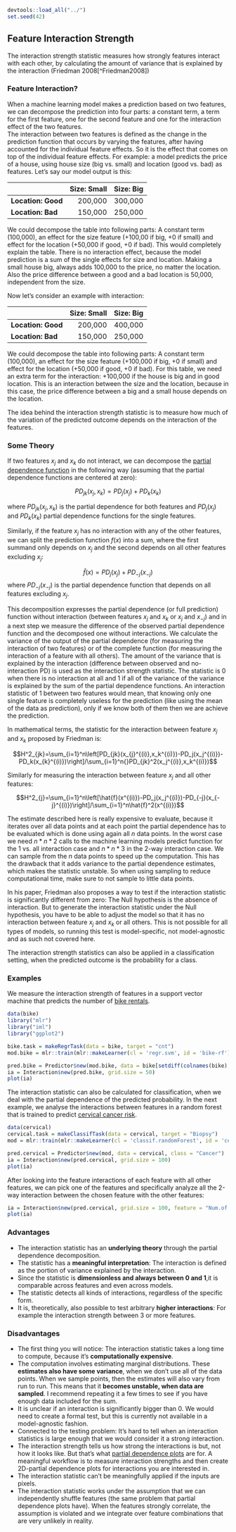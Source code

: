 ```r
devtools::load_all("../")
set.seed(42)
```

## Feature Interaction Strength

The interaction strength statistic measures how strongly features interact with each other, by calculating the amount of variance that is explained by the interaction (Friedman 2008[^Friedman2008])

### Feature Interaction?

When a machine learning model makes a prediction based on two features, we can decompose the prediction into four parts: 
a constant term, a term for the first feature, one for the second feature and one for the interaction effect of the two features.  
The interaction between two features is defined as the change in the prediction function that occurs by varying the features, after having accounted for the individual feature effects.
So it is the effect that comes on top of the individual feature effects. 
For example: a model predicts the price of a house, using house size (big vs. small) and location (good vs. bad) as features. 
Let's say our model output is this: 

|               | Size: Small| Size: Big|
|---------------|--------:|--------:|
| **Location: Good**| 200,000 | 300,000 |
| **Location: Bad** | 150,000 | 250,000 |

We could decompose the table into following parts: 
A constant term (100,000), an effect for the size feature (+100,00 if big, +0 if small) and effect for the location (+50,000 if good, +0 if bad). 
This would completely explain the table.
There is no interaction effect, because the model prediction is a sum of the single effects for size and location. 
Making a small house big, always adds 100,000 to the price, no matter the location. 
Also the price difference between a good and a bad location is 50,000, independent from the size.

Now let's consider an example with interaction:

|               | Size: Small| Size: Big|
|---------------|--------:|--------:|
| **Location: Good**| 200,000 | 400,000 |
| **Location: Bad** | 150,000 | 250,000 |

We could decompose the table into following parts: 
A constant term (100,000), an effect for the size feature (+100,000 if big, +0 if small) and effect for the location (+50,000 if good, +0 if bad). 
For this table, we need an extra term for the interaction: +100,000 if the house is big and in good location.
This is an interaction between the size and the location, because in this case, the price difference between a big and a small house depends on the location. 

The idea behind the interaction strength statistic is to measure how much of the variation of the predicted outcome depends on the interaction of the features.


### Some Theory

If two features $x_j$ and $x_k$ do not interact, we can decompose the [partial dependence function](#pdp) in the following way (assuming that the partial dependence functions are centered at zero):

$$PD_{jk}(x_j,x_k)=PD_j(x_j)+PD_k(x_k)$$

where $PD_{jk}(x_j,x_k)$ is the partial dependence for both features and $PD_j(x_j)$ and $PD_k(x_k)$ partial dependence functions for the single features.

Similarly, if the feature $x_j$ has no interaction with any of the other features, we can split the prediction function $f(x)$ into a sum, where the first summand only depends on $x_j$ and the second depends on all other features excluding $x_j$:

$$\hat{f}(x)=PD_j(x_j)+PD_{-j}(x_{-j})$$
where $PD_{-j}(x_{-j})$ is the partial dependence function that depends on all features excluding $x_j$.

This decomposition expresses the partial dependence (or full prediction) function without interaction (between features $x_j$ and $x_k$ or $x_j$ and $x_{-j}$) and in a next step we measure the difference of the observed partial dependence function and the decomposed one without interactions.
We calculate the variance of the output of the partial dependence (for measuring the interaction of two features) or of the complete function (for measuring the interaction of a feature with all others). 
The amount of the variance that is explained by the interaction (difference between observed and no-interaction PD) is used as the interaction strength statistic.
The statistic is 0 when there is no interaction at all and 1 if all of the variance of the variance is explained by the sum of the partial dependence functions.
An interaction statistic of 1 between two features would mean, that knowing only one single feature is completely useless for the prediction (like using the mean of the data as prediction), only if we know both of them then we are achieve the prediction.


In mathematical terms, the statistic for the interaction between feature $x_j$ and $x_k$ proposed by Friedman is:

$$H^2_{jk}=\sum_{i=1}^n\left[PD_{jk}(x_{j}^{(i)},x_k^{(i)})-PD_j(x_j^{(i)})-PD_k(x_{k}^{(i)})\right]/\sum_{i=1}^n{}PD_{jk}^2(x_j^{(i)},x_k^{(i)})$$


Similarly for measuring the interaction between feature $x_j$ and all other features:

$$H^2_{j}=\sum_{i=1}^n\left[\hat{f}(x^{(i)})-PD_j(x_j^{(i)})-PD_{-j}(x_{-j}^{(i)})\right]/\sum_{i=1}^n\hat{f}^2(x^{(i)})$$

The estimate described here is really expensive to evaluate, because it iterates over all data points and at each point the partial dependence has to be evaluated which is done using again all $n$ data points. 
In the worst case we need $n*n*2$ calls to the machine learning models predict function for the 1 vs. all interaction case and $n*n*3$ in the 2-way interaction case. 
We can sample from the $n$ data points to speed up the computation. 
This has the drawback that it adds variance to the partial dependence estimates, which makes the statistic unstable.
So when using sampling to reduce computational time, make sure to not sample to little data points.

In his paper, Friedman also proposes a way to test if the interaction statistic is significantly different from zero:
The Null hypothesis is the absence of interaction. 
But to generate the interaction statistic under the Null hypothesis, you have to be able to adjust the model so that it has no interaction between feature $x_j$ and $x_k$ or all others.
This is not possible for all types of models, so running this test is model-specific, not model-agnostic and as such not covered here.

The interaction strength statistics can also be applied in a classification setting, when the predicted outcome is the probability for a class.


### Examples

We measure the interaction strength of features in a support vector machine that predicts the number of [bike rentals](#bike-data).


```r
data(bike)
library("mlr")
library("iml")
library("ggplot2")

bike.task = makeRegrTask(data = bike, target = "cnt")
mod.bike = mlr::train(mlr::makeLearner(cl = 'regr.svm', id = 'bike-rf'), bike.task)

pred.bike = Predictor$new(mod.bike, data = bike[setdiff(colnames(bike), "cnt")])
ia = Interaction$new(pred.bike, grid.size = 50) 
plot(ia)
```

The interaction statistic can also be calculated for classification, when we deal with the partial dependence of the predicted probability.
In the next example, we analyse the interactions between features in a random forest that is trained to predict [cervical cancer risk](#cervical).
```r
data(cervical)
cervical.task = makeClassifTask(data = cervical, target = "Biopsy")
mod = mlr::train(mlr::makeLearner(cl = 'classif.randomForest', id = 'cervical-rf', predict.type = 'prob'), cervical.task)
```


```r

pred.cervical = Predictor$new(mod, data = cervical, class = "Cancer")
ia = Interaction$new(pred.cervical, grid.size = 100) 
plot(ia)
```

After looking into the feature interactions of each feature with all other features, we can pick one of the features and specifically analyze all the 2-way interaction between the chosen feature with the other features:

```r
ia = Interaction$new(pred.cervical, grid.size = 100, feature = "Num.of.pregnancies") 
plot(ia)
```



### Advantages 

- The interaction statistic has an **underlying theory** through the partial dependence decomposition.
- The statistic has a **meaningful interpretation**: The interaction is defined as the portion of variance explained by the interaction.
- Since the statistic is **dimensionless and always between 0 and 1**,it is comparable across features and even across models.
- The statistic detects all kinds of interactions, regardless of the specific form.
- It is, theoretically, also possible to test arbitrary **higher interactions**: For example the interaction strength between 3 or more features.


### Disadvantages

- The first thing you will notice: The interaction statistic takes a long time to compute, because it's **computationally expensive**.
- The computation involves estimating marginal distributions. 
These **estimates also have some variance**, when we don't use all of the data points. 
When we sample points, then the estimates will also vary from run to run. 
This means that it **becomes unstable, when data are sampled**.
I recommend repeating it a few times to see if you have enough data included for the sum.
- It is unclear if an interaction is significantly bigger than 0. 
We would need to create a formal test, but this is currently not available in a model-agnostic fashion. 
- Connected to the testing problem: It's hard to tell when an interaction statistics is large enough that we would consider it a strong interaction.
- The interaction strength tells us how strong the interactions is but, not how it looks like. 
But that's what [partial dependence plots](#pdp) are for. 
A meaningful workflow is to measure interaction strengths and then create 2D-partial dependence plots for interactions you are interested in.
- The interaction statistic can't be meaningfully applied if the inputs are pixels.
- The interaction statistic works under the assumption that we can independently shuffle features (the same problem that partial dependence plots have). When the features strongly correlate, the assumption is violated and we integrate over feature combinations that are very unlikely in reality.





